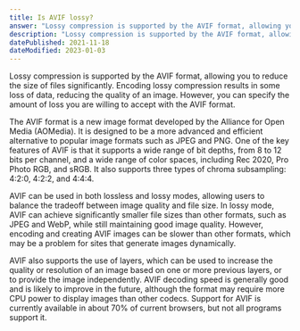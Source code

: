 ```yaml
---
title: Is AVIF lossy?
answer: "Lossy compression is supported by the AVIF format, allowing you to reduce the size of files significantly. Encoding lossy compression results in some loss of data, reducing the quality of an image. However, you can specify the amount of loss you are willing to accept with the AVIF format."
description: "Lossy compression is supported by the AVIF format, allowing you to reduce the size of files significantly. Encoding lossy compression results in some loss of data, reducing the quality of an image. However, you can specify the amount of loss you are willing to accept with the AVIF format."
datePublished: 2021-11-18
dateModified: 2023-01-03
---
```


Lossy compression is supported by the AVIF format, allowing you to reduce the size of files significantly. Encoding lossy compression results in some loss of data, reducing the quality of an image. However, you can specify the amount of loss you are willing to accept with the AVIF format.

The AVIF format is a new image format developed by the Alliance for Open Media (AOMedia). It is designed to be a more advanced and efficient alternative to popular image formats such as JPEG and PNG. One of the key features of AVIF is that it supports a wide range of bit depths, from 8 to 12 bits per channel, and a wide range of color spaces, including Rec 2020, Pro Photo RGB, and sRGB. It also supports three types of chroma subsampling: 4:2:0, 4:2:2, and 4:4:4.

AVIF can be used in both lossless and lossy modes, allowing users to balance the tradeoff between image quality and file size. In lossy mode, AVIF can achieve significantly smaller file sizes than other formats, such as JPEG and WebP, while still maintaining good image quality. However, encoding and creating AVIF images can be slower than other formats, which may be a problem for sites that generate images dynamically.

AVIF also supports the use of layers, which can be used to increase the quality or resolution of an image based on one or more previous layers, or to provide the image independently. AVIF decoding speed is generally good and is likely to improve in the future, although the format may require more CPU power to display images than other codecs. Support for AVIF is currently available in about 70% of current browsers, but not all programs support it.
